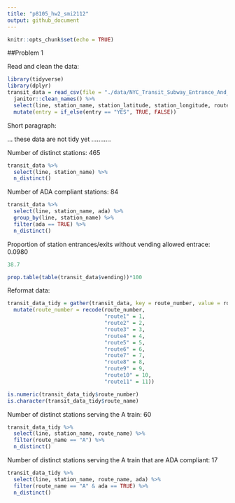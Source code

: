 ```yaml
---
title: "p8105_hw2_smi2112"
output: github_document
---
```


```r
knitr::opts_chunk$set(echo = TRUE)
```

##Problem 1

Read and clean the data:

```r
library(tidyverse)
library(dplyr)
transit_data = read_csv(file = "./data/NYC_Transit_Subway_Entrance_And_Exit_Data.csv") %>% 
  janitor::clean_names() %>%
  select(line, station_name, station_latitude, station_longitude, route1:route11, entry, vending, entrance_type, ada) %>% 
  mutate(entry = if_else(entry == "YES", TRUE, FALSE))
```

Short paragraph:

... these data are not tidy yet ...........

Number of distinct stations: 465

```r
transit_data %>% 
  select(line, station_name) %>% 
  n_distinct()
```

Number of ADA compliant stations: 84

```r
transit_data %>%
  select(line, station_name, ada) %>% 
  group_by(line, station_name) %>% 
  filter(ada == TRUE) %>% 
  n_distinct()

```

Proportion of station entrances/exits without vending allowed entrace: 0.0980

```r
38.7

prop.table(table(transit_data$vending))*100
```

Reformat data:

```r
transit_data_tidy = gather(transit_data, key = route_number, value = route_name, route1:route11) %>% 
  mutate(route_number = recode(route_number, 
                               "route1" = 1, 
                               "route2" = 2, 
                               "route3" = 3,
                               "route4" = 4, 
                               "route5" = 5, 
                               "route6" = 6, 
                               "route7" = 7, 
                               "route8" = 8, 
                               "route9" = 9, 
                               "route10" = 10, 
                               "route11" = 11)) 

is.numeric(transit_data_tidy$route_number)
is.character(transit_data_tidy$route_name)
```

Number of distinct stations serving the A train: 60

```r
transit_data_tidy %>%
  select(line, station_name, route_name) %>% 
  filter(route_name == "A") %>% 
  n_distinct()
```

Number of distinct stations serving the A train that are ADA compliant: 17

```r
transit_data_tidy %>%
  select(line, station_name, route_name, ada) %>% 
  filter(route_name == "A" & ada == TRUE) %>% 
  n_distinct()
```





